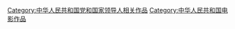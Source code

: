 [[Category:中华人民共和国党和国家领导人相关作品|Category:中华人民共和国党和国家领导人相关作品]]
[[Category:中华人民共和国电影作品|Category:中华人民共和国电影作品]]